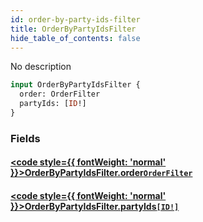 ```yaml
---
id: order-by-party-ids-filter
title: OrderByPartyIdsFilter
hide_table_of_contents: false
---
```








No description

```graphql
input OrderByPartyIdsFilter {
  order: OrderFilter
  partyIds: [ID!]
}
```


### Fields

#### [<code style={{ fontWeight: 'normal' }}>OrderByPartyIdsFilter.<b>order</b></code>](#)<Bullet />[`OrderFilter`](/mainnet/api/graphql/inputs/order-filter) <Badge class="secondary" text="input"/>
> 
> 

#### [<code style={{ fontWeight: 'normal' }}>OrderByPartyIdsFilter.<b>partyIds</b></code>](#)<Bullet />[`[ID!]`](/mainnet/api/graphql/scalars/id) <Badge class="secondary" text="list"/> <Badge class="secondary" text="scalar"/>
> 
> 





